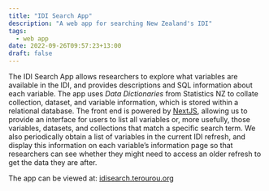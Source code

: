 ```yaml
---
title: "IDI Search App"
description: "A web app for searching New Zealand's IDI"
tags:
  - web app
date: 2022-09-26T09:57:23+13:00
draft: false
---
```


The IDI Search App allows researchers to explore what variables are available in the IDI, and provides descriptions and SQL information about each variable. The app uses _Data Dictionaries_ from Statistics NZ to collate collection, dataset, and variable information, which is stored within a relational database. The front end is powered by [NextJS](https://nextjs.org), allowing us to provide an interface for users to list all variables or, more usefully, those variables, datasets, and collections that match a specific search term. We also periodically obtain a list of variables in the current IDI refresh, and display this information on each variable's information page so that researchers can see whether they might need to access an older refresh to get the data they are after.

The app can be viewed at: [idisearch.terourou.org](https://idisearch.terourou.org/?utm_medium=terourou&utm_campaign=IDI%20Search%20App)
